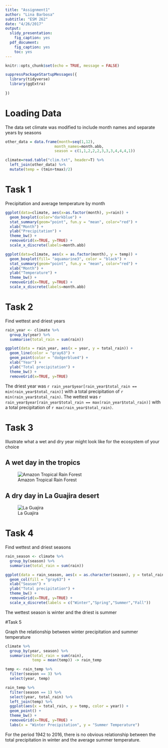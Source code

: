 ```yaml
---
title: "Assignment1"
author: "Lina Barbosa"
subtitle: "ESM 262"
date: "4/26/2017"
output:
  slidy_presentation:
    fig_caption: yes
  pdf_document:
    fig_caption: yes
    toc: yes
---
```


```r
knitr::opts_chunk$set(echo = TRUE, message = FALSE)
```

```r
suppressPackageStartupMessages({
  library(tidyverse)
  library(ggExtra)
  
})

```

# Loading Data

The data set climate was modified to include month names and separate years by seasons

```r
other_data = data.frame(month=seq(1,12),
                      month_names=month.abb,
                      season = c(1,1,2,2,2,3,3,3,4,4,4,1))

climate=read.table("clim.txt", header=T) %>% 
  left_join(other_data) %>% 
  mutate(temp = (tmin+tmax)/2) 
```

\clearpage

# Task 1 

Precipitation and average temperature by month

```r
ggplot(data=climate, aes(x=as.factor(month), y=rain)) +
  geom_boxplot(color="darkblue") +
  stat_summary(geom="point", fun.y = "mean", color="red") +
  xlab("Month") +
  ylab("Precipitation") +
  theme_bw() +
  removeGrid(x=TRUE, y=TRUE) +
  scale_x_discrete(labels=month.abb)
```

\clearpage

```r
ggplot(data=climate, aes(x = as.factor(month), y = temp)) +
  geom_boxplot(fill= "aquamarine3", color = "black") +
  stat_summary(geom="point", fun.y = "mean", color="red") +
  xlab("Month") +
  ylab("Temperature") +
  theme_bw() +
  removeGrid(x=TRUE, y=TRUE) + 
  scale_x_discrete(labels=month.abb)
```

\clearpage

# Task 2 

Find wettest and driest years

```r
rain_year <- climate %>% 
  group_by(year) %>% 
  summarise(total_rain = sum(rain))

ggplot(data = rain_year, aes(x = year, y = total_rain)) + 
  geom_line(color = "gray63") +
  geom_point(color = "dodgerblue4") +
  xlab("Year") +
  ylab("Total precipitation") +
  theme_bw() +
  removeGrid(x=TRUE, y=TRUE) 
```



The driest year was `r rain_year$year[rain_year$total_rain == min(rain_year$total_rain)]` with a total precipitation of `r min(rain_year$total_rain)`. The wettest was `r rain_year$year[rain_year$total_rain == max(rain_year$total_rain)]` with a total precipitation of `r max(rain_year$total_rain)`.

\clearpage

# Task 3 

Illustrate what a wet and dry year might look like for the ecosystem of your choice

## A wet day in the tropics

![Amazon Tropical Rain Forest](./rainforest.jpg)

\clearpage

## A dry day in La Guajira desert 
![La Guajira](./guajira.jpg) 

\clearpage

# Task 4
Find wettest and driest seasons  

```r
rain_season <- climate %>% 
  group_by(season) %>% 
  summarise(total_rain = sum(rain))

ggplot(data = rain_season, aes(x = as.character(season), y = total_rain)) + 
  geom_col(fill = "gray63") +
  xlab("Season") +
  ylab("Total precipitation") +
  theme_bw() +
  removeGrid(x=TRUE, y=TRUE) +
  scale_x_discrete(labels = c("Winter","Spring","Summer","Fall"))
```


The wettest season is winter and the driest is summer 

\clearpage

#Task 5 

Graph the relationship between winter precipitation and summer temperature

```r
climate %>% 
  group_by(year, season) %>% 
  summarise(total_rain = sum(rain),
            temp = mean(temp)) -> rain_temp

temp <- rain_temp %>% 
  filter(season == 3) %>% 
  select(year, temp)

rain_temp %>% 
  filter(season == 1) %>% 
  select(year, total_rain) %>% 
  left_join(temp) %>% 
  ggplot(aes(x = total_rain, y = temp, color = year)) + 
  geom_point() +
  theme_bw() +
  removeGrid(x=TRUE, y=TRUE) +
  labs(x = "Winter Precipitation", y = "Summer Temperature")
```

For the period 1942 to 2016, there is no obvious relationship between the total precipitation in winter and the average summer temperature.
